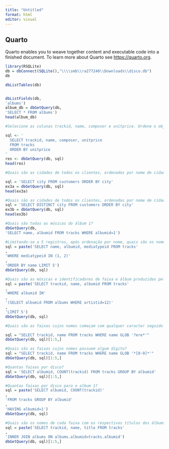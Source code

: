 ---
title: "Untitled"
format: html
editor: visual
---

## Quarto

Quarto enables you to weave together content and executable code into a finished document. To learn more about Quarto see <https://quarto.org>.

```{r}
library(RSQLite)
db = dbConnect(SQLite(),"\\\\smb\\ra277240\\Downloads\\disco.db")
db

dbListTables(db)


dbListFields(db,
'albums')
album_db = dbGetQuery(db,
'SELECT * FROM albums')
head(album_db)

#Selecione as colunas trackid, name, composer e unitprice. Ordene o objeto resultante por unitprice.

sql <- '
  SELECT trackid, name, composer, unitprice
  FROM tracks
  ORDER BY unitprice
'
res <- dbGetQuery(db, sql)
head(res)

#Quais são as cidades de todos os clientes, ordenadas por nome de cidade?

sql = 'SELECT city FROM customers ORDER BY city'
ex3a = dbGetQuery(db, sql)
head(ex3a)

#Quais são as cidades de todos os clientes, ordenadas por nome de cidade?
sql = 'SELECT DISTINCT city FROM customers ORDER BY city'
ex3b = dbGetQuery(db, sql)
head(ex3b)

#Quais são todas as músicas do álbum 1?
dbGetQuery(db,
'SELECT name, albumid FROM tracks WHERE albumid=1')

#Limitando-se a 5 registros, após ordenação por nome, quais são os nomes, ID de álbum e ID de mídia de músicas com mídias de tipo 1 ou 2?
sql = paste('SELECT name, albumid, mediatypeid FROM tracks'
,
'WHERE mediatypeid IN (1, 2)'
,
'ORDER BY name LIMIT 5')
dbGetQuery(db, sql)

#Quais são as músicas e identificadores de faixa e álbum produzidas pelo artista que identificador 12?
sql = paste('SELECT trackid, name, albumid FROM tracks'
,
'WHERE albumid IN'
,
'(SELECT albumid FROM albums WHERE artistid=12)'
,
'LIMIT 5')
dbGetQuery(db, sql)

#Quais são as faixas cujos nomes começam com qualquer caracter seguido de 'ere' e terminam com qualquer expressão?

sql = "SELECT trackid, name FROM tracks WHERE name GLOB '?ere*'"
dbGetQuery(db, sql)[1:5,]

#Quais são as faixas cujos nomes possuem algum dígito?
sql = "SELECT trackid, name FROM tracks WHERE name GLOB '*[0-9]*'"
dbGetQuery(db, sql)[1:5,]

#Quantas faixas por disco?
sql = 'SELECT albumid, COUNT(trackid) FROM tracks GROUP BY albumid'
dbGetQuery(db, sql)[1:5,]

#Quantas faixas por disco para o album 1?
sql = paste('SELECT albumid, COUNT(trackid)'
,
'FROM tracks GROUP BY albumid'
,
'HAVING albumid=1')
dbGetQuery(db, sql)

#Quais são os nomes de cada faixa com os respectivos títulos dos álbums?
sql = paste('SELECT trackid, name, title FROM tracks'
,
'INNER JOIN albums ON albums.albumid=tracks.albumid')
dbGetQuery(db, sql)[1:5,]






```
